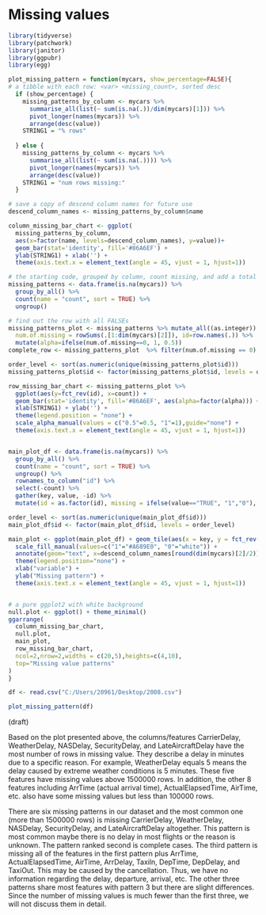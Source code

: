 # Missing values

```r
library(tidyverse)
library(patchwork)
library(janitor)
library(ggpubr)
library(egg)
```

```r
plot_missing_pattern = function(mycars, show_percentage=FALSE){
# a tibble with each row: <var> <missing_count>, sorted desc
  if (show_percentage) {
    missing_patterns_by_column <- mycars %>%
      summarise_all(list(~ sum(is.na(.))/dim(mycars)[1])) %>%
      pivot_longer(names(mycars)) %>%
      arrange(desc(value))
    STRING1 = "% rows"
    
  } else {
    missing_patterns_by_column <- mycars %>%
      summarise_all(list(~ sum(is.na(.)))) %>%
      pivot_longer(names(mycars)) %>%
      arrange(desc(value))
    STRING1 = "num rows missing:"
  }

# save a copy of descend column names for future use
descend_column_names <- missing_patterns_by_column$name

column_missing_bar_chart <- ggplot(
  missing_patterns_by_column,
  aes(x=factor(name, levels=descend_column_names), y=value))+
  geom_bar(stat='identity', fill='#86A6EF') +
  ylab(STRING1) + xlab('') +
  theme(axis.text.x = element_text(angle = 45, vjust = 1, hjust=1))

# the starting code, grouped by column, count missing, and add a total column
missing_patterns <- data.frame(is.na(mycars)) %>%
  group_by_all() %>%
  count(name = "count", sort = TRUE) %>%
  ungroup()

# find out the row with all FALSEs
missing_patterns_plot <- missing_patterns %>% mutate_all((as.integer)) %>% mutate(
  num.of.missing = rowSums(.[1:dim(mycars)[2]]), id=row.names(.)) %>%
  mutate(alpha=ifelse(num.of.missing==0, 1, 0.5))
complete_row <- missing_patterns_plot  %>% filter(num.of.missing == 0) %>% select(id) %>% as.character()

order_level <- sort(as.numeric(unique(missing_patterns_plot$id)))
missing_patterns_plot$id <- factor(missing_patterns_plot$id, levels = order_level)

row_missing_bar_chart <- missing_patterns_plot %>%
  ggplot(aes(y=fct_rev(id), x=count)) +
  geom_bar(stat='identity', fill='#86A6EF', aes(alpha=factor(alpha))) +
  xlab(STRING1) + ylab('') +
  theme(legend.position = "none") + 
  scale_alpha_manual(values = c("0.5"=0.5, "1"=1),guide="none") + 
  theme(axis.text.x = element_text(angle = 45, vjust = 1, hjust=1))


main_plot_df <- data.frame(is.na(mycars)) %>%
  group_by_all() %>%
  count(name = "count", sort = TRUE) %>%
  ungroup() %>%
  rownames_to_column("id") %>%
  select(-count) %>%
  gather(key, value, -id) %>%
  mutate(id = as.factor(id), missing = ifelse(value=="TRUE", "1","0"), key = factor(key, levels = c(descend_column_names)))

order_level <- sort(as.numeric(unique(main_plot_df$id)))
main_plot_df$id <- factor(main_plot_df$id, levels = order_level)

main_plot <- ggplot(main_plot_df) + geom_tile(aes(x = key, y = fct_rev(id), fill=missing), color = "white") + 
  scale_fill_manual(values=c("1"="#A689E0", "0"="white")) +
  annotate(geom="text", x=descend_column_names[round(dim(mycars)[2]/2)], y=complete_row, label="complete cases") +
  theme(legend.position="none") +
  xlab("variable") +
  ylab("Missing pattern") +
  theme(axis.text.x = element_text(angle = 45, vjust = 1, hjust=1))


# a pure ggplot2 with white background
null.plot <- ggplot() + theme_minimal()
ggarrange(
  column_missing_bar_chart,
  null.plot,
  main_plot,
  row_missing_bar_chart,
  ncol=2,nrow=2,widths = c(20,5),heights=c(4,10),
  top="Missing value patterns"
)
}
```

```r
df <- read.csv("C:/Users/20961/Desktop/2008.csv")
```

```r
plot_missing_pattern(df)
```

(draft)

Based on the plot presented above, the columns/features CarrierDelay, WeatherDelay, NASDelay, SecurityDelay, and LateAircraftDelay have the most number of rows in missing value. They describe a delay in minutes due to a specific reason. For example, WeatherDelay equals 5 means the delay caused by extreme weather conditions is 5 minutes. These five features have missing values above 1500000 rows. In addition, the other 8 features including ArrTime (actual arrival time), ActualElapsedTime, AirTime, etc. also have some missing values but less than 100000 rows.

There are six missing patterns in our dataset and the most common one (more than 1500000 rows) is missing CarrierDelay, WeatherDelay, NASDelay, SecurityDelay, and LateAircraftDelay altogether. This pattern is most common maybe there is no delay in most flights or the reason is unknown. The pattern ranked second is complete cases. The third pattern is missing all of the features in the first pattern plus ArrTime, ActualElapsedTime, AirTime, ArrDelay, Taxiln, DepTime, DepDelay, and TaxiOut. This may be caused by the cancellation. Thus, we have no information regarding the delay, departure, arrival, etc. The other three patterns share most features with pattern 3 but there are slight differences. Since the number of missing values is much fewer than the first three, we will not discuss them in detail.